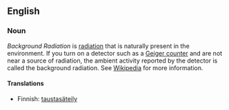 ==English==

===Noun===
''Background Radiation'' is [[radiation]] that is naturally present in the environment.  If you turn on a detector such as a [[Geiger counter]] and are not near a source of radiation, the ambient activity reported by the detector is called the background radiation.  See [[w:Radiation#Natural_background_radiation|Wikipedia]] for more information.

====Translations====

*Finnish: [[taustasäteily]]